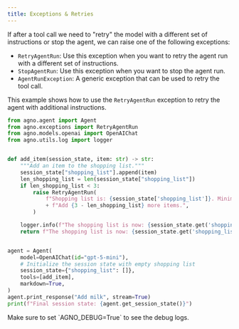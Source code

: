 ```yaml
---
title: Exceptions & Retries
---
```


If after a tool call we need to "retry" the model with a different set of instructions or stop the agent, we can raise one of the following exceptions:

- `RetryAgentRun`: Use this exception when you want to retry the agent run with a different set of instructions.
- `StopAgentRun`: Use this exception when you want to stop the agent run.
- `AgentRunException`: A generic exception that can be used to retry the tool call.


This example shows how to use the `RetryAgentRun` exception to retry the agent with additional instructions.

```python retry_in_tool_call.py
from agno.agent import Agent
from agno.exceptions import RetryAgentRun
from agno.models.openai import OpenAIChat
from agno.utils.log import logger


def add_item(session_state, item: str) -> str:
    """Add an item to the shopping list."""
    session_state["shopping_list"].append(item)
    len_shopping_list = len(session_state["shopping_list"])
    if len_shopping_list < 3:
        raise RetryAgentRun(
            f"Shopping list is: {session_state['shopping_list']}. Minimum 3 items in the shopping list. "
            + f"Add {3 - len_shopping_list} more items.",
        )

    logger.info(f"The shopping list is now: {session_state.get('shopping_list')}")
    return f"The shopping list is now: {session_state.get('shopping_list')}"


agent = Agent(
    model=OpenAIChat(id="gpt-5-mini"),
    # Initialize the session state with empty shopping list
    session_state={"shopping_list": []},
    tools=[add_item],
    markdown=True,
)
agent.print_response("Add milk", stream=True)
print(f"Final session state: {agent.get_session_state()}")
```

<Tip>
Make sure to set `AGNO_DEBUG=True` to see the debug logs.
</Tip>
